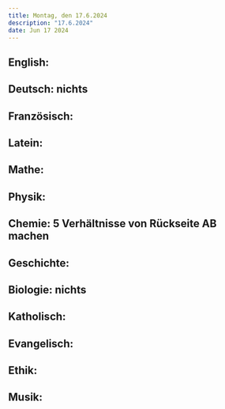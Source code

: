```yaml
---
title: Montag, den 17.6.2024
description: "17.6.2024"
date: Jun 17 2024
---
```


## English: 
## Deutsch: nichts
## Französisch: 
## Latein: 
## Mathe: 
## Physik: 
## Chemie: 5 Verhältnisse von Rückseite AB machen
## Geschichte: 
## Biologie: nichts
## Katholisch: 
## Evangelisch: 
## Ethik: 
## Musik: 